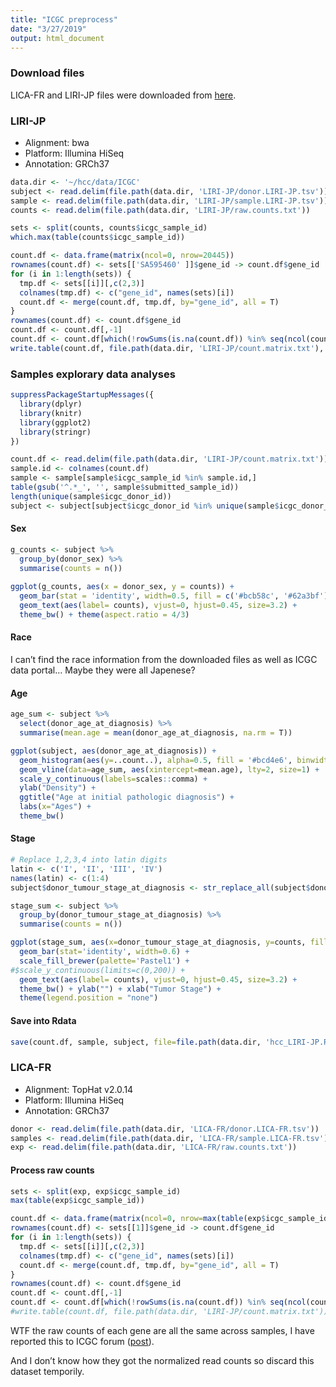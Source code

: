 ```yaml
---
title: "ICGC preprocess"
date: "3/27/2019"
output: html_document
---
```


### Download files

LICA-FR and LIRI-JP files were downloaded from [here](https://dcc.icgc.org/projects/details?filters=%7B%22project%22:%7B%22primarySite%22:%7B%22is%22:%5B%22Liver%22%5D%7D,%22availableDataTypes%22:%7B%22is%22:%5B%22exp_seq%22%5D%7D%7D%7D&projects=%7B%22from%22:1%7D).

### LIRI-JP

- Alignment: bwa
- Platform: Illumina HiSeq
- Annotation: GRCh37

```R
data.dir <- '~/hcc/data/ICGC'
subject <- read.delim(file.path(data.dir, 'LIRI-JP/donor.LIRI-JP.tsv'))
sample <- read.delim(file.path(data.dir, 'LIRI-JP/sample.LIRI-JP.tsv'))
counts <- read.delim(file.path(data.dir, 'LIRI-JP/raw.counts.txt'))
```


```R
sets <- split(counts, counts$icgc_sample_id)
which.max(table(counts$icgc_sample_id))

count.df <- data.frame(matrix(ncol=0, nrow=20445))
rownames(count.df) <- sets[['SA595460' ]]$gene_id -> count.df$gene_id
for (i in 1:length(sets)) {
  tmp.df <- sets[[i]][,c(2,3)]
  colnames(tmp.df) <- c("gene_id", names(sets)[i])
  count.df <- merge(count.df, tmp.df, by="gene_id", all = T)
}
rownames(count.df) <- count.df$gene_id
count.df <- count.df[,-1]
count.df <- count.df[which(!rowSums(is.na(count.df)) %in% seq(ncol(count.df)-10, ncol(count.df)+10)), ]
write.table(count.df, file.path(data.dir, 'LIRI-JP/count.matrix.txt'), sep="\t", quote = F)
```


### Samples explorary data analyses

```R
suppressPackageStartupMessages({
  library(dplyr)
  library(knitr)
  library(ggplot2)
  library(stringr)
})
```


```R
count.df <- read.delim(file.path(data.dir, 'LIRI-JP/count.matrix.txt'))
sample.id <- colnames(count.df)
sample <- sample[sample$icgc_sample_id %in% sample.id,]
table(gsub('^.*_', '', sample$submitted_sample_id))
length(unique(sample$icgc_donor_id))
subject <- subject[subject$icgc_donor_id %in% unique(sample$icgc_donor_id), ]
```

#### Sex
```R
g_counts <- subject %>%
  group_by(donor_sex) %>%
  summarise(counts = n())
  
ggplot(g_counts, aes(x = donor_sex, y = counts)) +
  geom_bar(stat = 'identity', width=0.5, fill = c('#bcb58c', '#62a3bf')) +
  geom_text(aes(label= counts), vjust=0, hjust=0.45, size=3.2) +
  theme_bw() + theme(aspect.ratio = 4/3)

```


#### Race
I can't find the race information from the downloaded files as well as ICGC data portal... Maybe they were all Japenese?


#### Age
```R
age_sum <- subject %>%
  select(donor_age_at_diagnosis) %>%
  summarise(mean.age = mean(donor_age_at_diagnosis, na.rm = T))

ggplot(subject, aes(donor_age_at_diagnosis)) +
  geom_histogram(aes(y=..count..), alpha=0.5, fill = '#bcd4e6', binwidth=1) +
  geom_vline(data=age_sum, aes(xintercept=mean.age), lty=2, size=1) +
  scale_y_continuous(labels=scales::comma) +
  ylab("Density") +
  ggtitle("Age at initial pathologic diagnosis") + 
  labs(x="Ages") +
  theme_bw() 

```


#### Stage
```R
# Replace 1,2,3,4 into latin digits
latin <- c('I', 'II', 'III', 'IV')
names(latin) <- c(1:4)
subject$donor_tumour_stage_at_diagnosis <- str_replace_all(subject$donor_tumour_stage_at_diagnosis, latin)

stage_sum <- subject %>%
  group_by(donor_tumour_stage_at_diagnosis) %>%
  summarise(counts = n())

ggplot(stage_sum, aes(x=donor_tumour_stage_at_diagnosis, y=counts, fill=donor_tumour_stage_at_diagnosis)) +
  geom_bar(stat='identity', width=0.6) + 
  scale_fill_brewer(palette='Pastel1') +
#$scale_y_continuous(limits=c(0,200)) +
  geom_text(aes(label= counts), vjust=0, hjust=0.45, size=3.2) +
  theme_bw() + ylab("") + xlab("Tumor Stage") +
  theme(legend.position = "none")
```


#### Save into Rdata
```R
save(count.df, sample, subject, file=file.path(data.dir, 'hcc_LIRI-JP.Rdata'))
```


### LICA-FR

- Alignment: TopHat v2.0.14
- Platform: Illumina HiSeq
- Annotation: GRCh37

```R
donor <- read.delim(file.path(data.dir, 'LICA-FR/donor.LICA-FR.tsv'))
samples <- read.delim(file.path(data.dir, 'LICA-FR/sample.LICA-FR.tsv'))
exp <- read.delim(file.path(data.dir, 'LICA-FR/raw.counts.txt'))
```

#### Process raw counts
```R
sets <- split(exp, exp$icgc_sample_id)
max(table(exp$icgc_sample_id))

count.df <- data.frame(matrix(ncol=0, nrow=max(table(exp$icgc_sample_id))))
rownames(count.df) <- sets[[1]]$gene_id -> count.df$gene_id
for (i in 1:length(sets)) {
  tmp.df <- sets[[i]][,c(2,3)]
  colnames(tmp.df) <- c("gene_id", names(sets)[i])
  count.df <- merge(count.df, tmp.df, by="gene_id", all = T)
}
rownames(count.df) <- count.df$gene_id
count.df <- count.df[,-1]
count.df <- count.df[which(!rowSums(is.na(count.df)) %in% seq(ncol(count.df)-10, ncol(count.df)+10)), ]
#write.table(count.df, file.path(data.dir, 'LIRI-JP/count.matrix.txt'))

```

WTF the raw counts of each gene are all the same across samples, I have reported this to ICGC forum ([post](https://discuss.icgc.org/t/repeated-raw-count-values-in-lica-fr-dataset/301)).

And I don't know how they got the normalized read counts so discard this dataset temporily.
